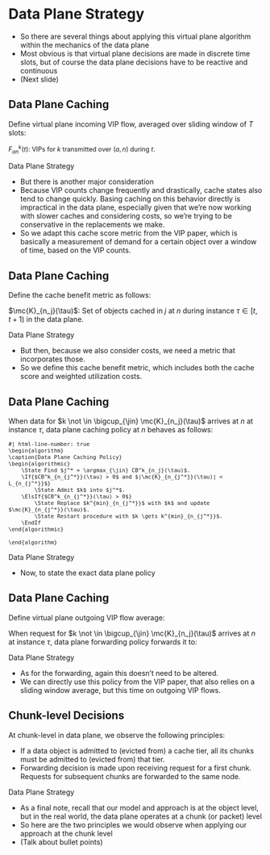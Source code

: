 # Data Plane Strategy

::: {.notes}
- So there are several things about applying this virtual plane algorithm within the mechanics of the data plane
- Most obvious is that virtual plane decisions are made in discrete time slots, but of course the data plane decisions have to be reactive and continuous
- (Next slide)
:::

## Data Plane Caching

Define virtual plane [incoming VIP flow]{.body-highlight}, averaged over sliding window of $T$ slots:
```{=tex}
\begin{equation*}
    \bar{F}_{n,in}^k(t) \triangleq \frac{1}{T} \sum^t_{t' = t - T + 1} \Big( A\knt + \sum_{(a,n) \in \mc{L}^k} F^k_{an}(t') \Big)
\end{equation*}
```

::: {style="font-size: 90%;"}
$F^k_{an}(t)$: VIPs for $k$ transmitted over $(a,n)$ during $t$.
:::

::: {.footer}
Data Plane Strategy
:::

::: {.notes}
- But there is another major consideration
- Because VIP counts change frequently and drastically, cache states also tend to change quickly. Basing caching on this behavior directly is impractical in the data plane, especially given that we're now working with slower caches and considering costs, so we're trying to be conservative in the replacements we make.
- So we adapt this cache score metric from the VIP paper, which is basically a measurement of demand for a certain object over a window of time, based on the VIP counts.
:::

## Data Plane Caching

Define the [cache benefit]{.body-highlight} metric as follows:

::: {style="font-size: 75%;"}
```{=tex}
\begin{gather*}
CB^k_{n_j}(\tau) = \begin{cases}
\begin{aligned}
r_{n_j} \bar{F}_{n,in}^k(t) &- \omega c^a_{n_j}, &\text{if } |\mc{K}_{n_j}(\tau)| < L_{n_j} \\
r_{n_j}(\bar{F}_{n,in}^k(t) - \bar{F}_{n,in}^{k^{min}_{n_j}}(t)) &- \omega(c^a_{n_j} + c^e_{n_j}), &\text{otherwise,}
\end{aligned}
\end{cases}
\end{gather*}
```
:::

```{=tex}
\begin{equation*}
   k^{min}_{n_j} = \argmin_{k \in \mc{K}_{n_j}(\tau)} \; \bar{F}_{n,in}^k(t)
\end{equation*}
```

$\mc{K}_{n_j}(\tau)$: Set of objects cached in $j$ at $n$ during instance $\tau \in [t,t+1)$ in the data plane.

::: {.footer}
Data Plane Strategy
:::

::: {.notes}
- But then, because we also consider costs, we need a metric that incorporates those.
- So we define this cache benefit metric, which includes both the cache score and weighted utilization costs.
:::

## Data Plane Caching

When data for $k \not \in \bigcup_{\jin} \mc{K}_{n_j}(\tau)$ arrives at $n$ at instance $\tau$, [data plane caching policy]{.body-highlight} at $n$ behaves as follows:

::: {style="font-size: 90%;"}
```pseudocode
#| html-line-number: true
\begin{algorithm}
\caption{Data Plane Caching Policy}
\begin{algorithmic}
    \State Find $j^* = \argmax_{\jin} CB^k_{n_j}(\tau)$.
    \If{$CB^k_{n_{j^*}}(\tau) > 0$ and $|\mc{K}_{n_{j^*}}(\tau)| < L_{n_{j^*}}$}
        \State Admit $k$ into $j^*$.
    \ElsIf{$CB^k_{n_{j^*}}(\tau) > 0$}
        \State Replace $k^{min}_{n_{j^*}}$ with $k$ and update $\mc{K}_{n_{j^*}}(\tau)$.
        \State Restart procedure with $k \gets k^{min}_{n_{j^*}}$.
    \EndIf
\end{algorithmic}

\end{algorithm}
```
:::

::: {.footer}
Data Plane Strategy
:::

::: {.notes}
- Now, to state the exact data plane policy
:::

## Data Plane Caching

Define virtual plane [outgoing VIP flow]{.body-highlight} average:
```{=tex}
\begin{equation*}
    \bar{F}_{nb}^k(t) \triangleq \frac{1}{T} \sum\limits^t_{t'=t-T+1} F^k_{nb}(t').
\end{equation*}
```

When request for $k \not \in \bigcup_{\jin} \mc{K}_{n_j}(\tau)$ arrives at $n$ at instance $\tau$, [data plane forwarding policy]{.body-highlight} forwards it to:

```{=tex}
\begin{equation*}
    b^k_n(\tau) \triangleq \argmax_{b \in \{ b:(n,b) \in \mc{L}^k \}} \bar{F}_{nb}^k(t)
\end{equation*}
```

::: {.footer}
Data Plane Strategy
:::

::: {.notes}
- As for the forwarding, again this doesn't need to be altered.
- We can directly use this policy from the VIP paper, that also relies on a sliding window average, but this time on outgoing VIP flows.
:::

## Chunk-level Decisions

At chunk-level in data plane, we observe the following principles:

-   If a data object is admitted to (evicted from) a cache tier, all its chunks must be admitted to (evicted from) that tier.
-   Forwarding decision is made upon receiving request for a first chunk. Requests for subsequent chunks are forwarded to the same node.

::: {.footer}
Data Plane Strategy
:::

::: {.notes}
- As a final note, recall that our model and approach is at the object level, but in the real world, the data plane operates at a chunk (or packet) level
- So here are the two principles we would observe when applying our approach at the chunk level
- (Talk about bullet points)
:::